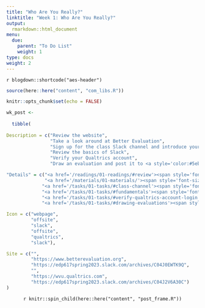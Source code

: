 ```yaml
---
title: "Who Are You Really?"
linktitle: "Week 1: Who Are You Really?"
output:
  rmarkdown::html_document
menu:
  due:
    parent: "To Do List"
    weight: 1
type: docs
weight: 2
---
```


`r blogdown::shortcode("aes-header")`

```r
source(here::here("content", "com_libs.R"))
```

```r
knitr::opts_chunk$set(echo = FALSE)
```

```r

wk_post <- 
  
  tibble(
  
Description = c("Review the website",
                "Take a look around at Better Evaluation",
                "Sign up for the class Slack channel and introduce yourself in <a style='color:#ff8384;'>\\ #wk1-introduce-yourself</a>",
                "Review the basics of Slack",
                "Verify your Qualtrics account",
                "Draw an evaluation and post it to <a style='color:#5eb0e5;'>\\ #wk1-pictures-of-evaluation</a>"),

"Details" = c("<a href='/readings/01-readings/#review'><span style='font-size: 25px; color: #89cff0;'><i class='fas fa-info-circle'></i></span></a>",
              "<a href='/materials/01-materials/'><span style='font-size: 25px; color: #89cff0;'><i class='fas fa-info-circle'></i></span></a>",
             "<a href='/tasks/01-tasks/#class-channel'><span style='font-size: 25px; color: #89cff0;'><i class='fas fa-info-circle'></i></span></a>",
             "<a href='/tasks/01-tasks/#fundamentals'><span style='font-size: 25px; color: #89cff0;'><i class='fas fa-info-circle'></i></span></a>",
             "<a href='/tasks/01-tasks/#verify-qualtrics-account-login'><span style='font-size: 25px; color: #89cff0;'><i class='fas fa-info-circle'></i></span></a>",
             "<a href='/tasks/01-tasks/#drawing-evaluations'><span style='font-size: 25px; color: #89cff0;'><i class='fas fa-info-circle'></i></span></a>"),

Icon = c("webpage",
         "offsite",
         "slack", 
         "offsite",
         "qualtrics",
         "slack"),

Site = c("",
         "https://www.betterevaluation.org",
         "https://edp617spring2023.slack.com/archives/C04J0EWTK9Q",
         "",
         "https://wvu.qualtrics.com",
         "https://edp617spring2023.slack.com/archives/C04J2V6A30C")
)
```

<center>
`r knitr::spin_child(here::here("content", "post_frame.R"))`
</center>
